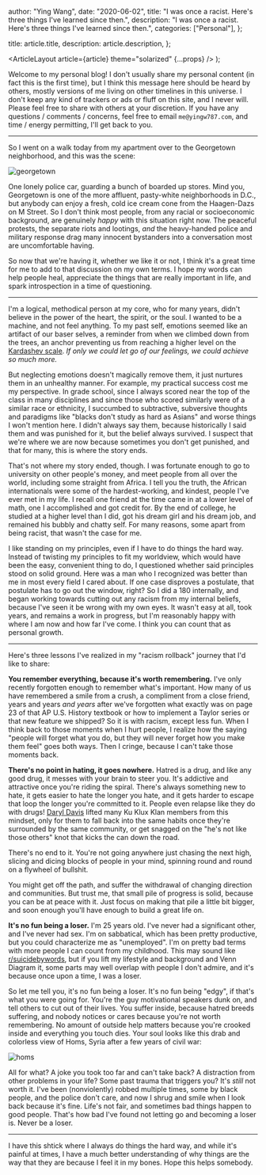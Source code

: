 
  author: "Ying Wang",
  date: "2020-06-02",
  title: "I was once a racist. Here's three things I've learned since then.",
  description:
    "I was once a racist. Here's three things I've learned since then.",
  categories: ["Personal"],
};

  title: article.title,
  description: article.description,
};

  <ArticleLayout article={article} theme="solarized" {...props} />
);

Welcome to my personal blog! I don't usually share my personal content (in fact
this is the first time), but I think this message here should be heard by
others, mostly versions of me living on other timelines in this universe. I
don't keep any kind of trackers or ads or fluff on this site, and I never will.
Please feel free to share with others at your discretion. If you have any
questions / comments / concerns, feel free to email `me@yingw787.com`, and time
/ energy permitting, I'll get back to you.

---

So I went on a walk today from my apartment over to the Georgetown neighborhood,
and this was the scene:

![georgetown](/img/posts/2020/06/02/racism_1.jpg)

One lonely police car, guarding a bunch of boarded up stores. Mind you,
Georgetown is one of the more affluent, pasty-white neighborhoods in D.C., but
anybody can enjoy a fresh, cold ice cream cone from the Haagen-Dazs on M Street.
So I don't think most people, from any racial or socioeconomic background, are
genuinely _happy_ with this situation right now. The peaceful protests, the
separate riots and lootings, _and_ the heavy-handed police and military response
drag many innocent bystanders into a conversation most are uncomfortable having.

So now that we're having it, whether we like it or not, I think it's a great
time for me to add to that discussion on my own terms. I hope my words can help
people heal, appreciate the things that are really important in life, and spark
introspection in a time of questioning.

---

I'm a logical, methodical person at my core, who for many years, didn't believe
in the power of the heart, the spirit, or the soul. I wanted to be a machine,
and not feel anything. To my past self, emotions seemed like an artifact of our
baser selves, a reminder from when we climbed down from the trees, an anchor
preventing us from reaching a higher level on the [Kardashev
scale](https://en.wikipedia.org/wiki/Kardashev_scale). _If only we could let go
of our feelings, we could achieve so much more._

But neglecting emotions doesn't magically remove them, it just nurtures them in
an unhealthy manner. For example, my practical success cost me my perspective.
In grade school, since I always scored near the top of the class in many
disciplines and since those who scored similarly were of a similar race or
ethnicity, I succumbed to subtractive, subversive thoughts and paradigms like
"blacks don't study as hard as Asians" and worse things I won't mention here. I
didn't always say them, because historically I said them and was punished for
it, but the belief always survived. I suspect that we're where we are now
because sometimes you don't get punished, and that for many, this is where the
story ends.

That's not where my story ended, though. I was fortunate enough to go to
university on other people's money, and meet people from all over the world,
including some straight from Africa. I tell you the truth, the African
internationals were some of the hardest-working, and kindest, people I've ever
met in my life. I recall one friend at the time came in at a lower level of
math, one I accomplished and got credit for. By the end of college, he studied
at a higher level than I did, got his dream girl and his dream job, and remained
his bubbly and chatty self. For many reasons, some apart from being racist, that
wasn't the case for me.

I like standing on my principles, even if I have to do things the hard way.
Instead of twisting my principles to fit my worldview, which would have been the
easy, convenient thing to do, I questioned whether said principles stood on
solid ground. Here was a man who I recognized was better than me in most every
field I cared about. If one case disproves a postulate, that postulate has to go
out the window, right? So I did a 180 internally, and began working towards
cutting out any racism from my internal beliefs, because I've seen it be wrong
with my own eyes. It wasn't easy at all, took years, and remains a work in
progress, but I'm reasonably happy with where I am now and how far I've come. I
think you can count that as personal growth.

---

Here's three lessons I've realized in my "racism rollback" journey that I'd like
to share:

**You remember everything, because it's worth remembering.** I've only recently
forgotten enough to remember what's important. How many of us have remembered a
smile from a crush, a compliment from a close friend, years and years _and
years_ after we've forgotten what exactly was on page 23 of that AP U.S. History
textbook or how to implement a Taylor series or that new feature we shipped? So
it is with racism, except less fun. When I think back to those moments when I
hurt people, I realize how the saying "people will forget what you do, but they
will never forget how you make them feel" goes both ways. Then I cringe, because
I can't take those moments back.

**There's no point in hating, it goes nowhere.** Hatred is a drug, and like any
good drug, it messes with your brain to steer you. It's addictive and attractive
once you're riding the spiral. There's always something new to hate, it gets
easier to hate the longer you hate, and it gets harder to escape that loop the
longer you're committed to it. People even relapse like they do with drugs!
[Daryl Davis](https://en.wikipedia.org/wiki/Daryl_Davis) lifted many Ku Klux
Klan members from this mindset, only for them to fall back into the same habits
once they're surrounded by the same community, or get snagged on the "he's not
like those others" knot that kicks the can down the road.

There's no end to it. You're not going anywhere just chasing the next high,
slicing and dicing blocks of people in your mind, spinning round and round on a
flywheel of bullshit.

You might get off the path, and suffer the withdrawal of changing direction and
communities. But trust me, that small pile of progress is solid, because you can
be at peace with it. Just focus on making that pile a little bit bigger, and
soon enough you'll have enough to build a great life on.

**It's no fun being a loser.** I'm 25 years old. I've never had a significant
other, and I've never had sex. I'm on sabbatical, which has been pretty
productive, but you could characterize me as "unemployed". I'm on pretty bad
terms with more people I can count from my childhood. This may sound like
[r/suicidebywords](https://www.reddit.com/r/suicidebywords/), but if you lift my
lifestyle and background and Venn Diagram it, some parts may well overlap with
people I don't admire, and it's because once upon a time, I was a loser.

So let me tell you, it's no fun being a loser. It's no fun being "edgy", if
that's what you were going for. You're the guy motivational speakers dunk on,
and tell others to cut out of their lives. You suffer inside, because hatred
breeds suffering, and nobody notices or cares because you're not worth
remembering. No amount of outside help matters because you're crooked inside and
everything you touch dies. Your soul looks like this drab and colorless view of
Homs, Syria after a few years of civil war:

![homs](/img/posts/2020/06/02/racism_2.jpg)

All for what? A joke you took too far and can't take back? A distraction from
other problems in your life? Some past trauma that triggers you? It's _still_
not worth it. I've been (nonviolently) robbed multiple times, some by black
people, and the police don't care, and now I shrug and smile when I look back
because it's fine. Life's not fair, and sometimes bad things happen to good
people. That's how bad I've found not letting go and becoming a loser is. Never
be a loser.

---

I have this shtick where I always do things the hard way, and while it's painful
at times, I have a much better understanding of why things are the way that they
are because I feel it in my bones. Hope this helps somebody.
